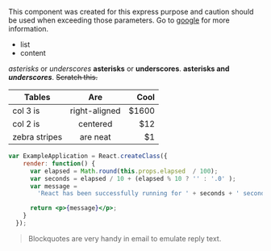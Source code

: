 
<Notice variant="deprecation">

This component was created for this express purpose and caution should be used when exceeding those parameters. Go to [google](https://www.google.com) for more information.

* list
* content

*asterisks* or _underscores_ **asterisks** or __underscores__. **asterisks and _underscores_**. ~~Scratch this.~~

| Tables        | Are           | Cool |
| ------------- |:-------------:| -----:|
| col 3 is      | right-aligned | $1600 |
| col 2 is      | centered      |   $12 |
| zebra stripes | are neat      |    $1 |

```jsx
var ExampleApplication = React.createClass({
    render: function() {
      var elapsed = Math.round(this.props.elapsed  / 100);
      var seconds = elapsed / 10 + (elapsed % 10 ? '' : '.0' );
      var message =
        'React has been successfully running for ' + seconds + ' seconds.';

      return <p>{message}</p>;
    }
  });
```

> Blockquotes are very handy in email to emulate reply text.

</Notice>
